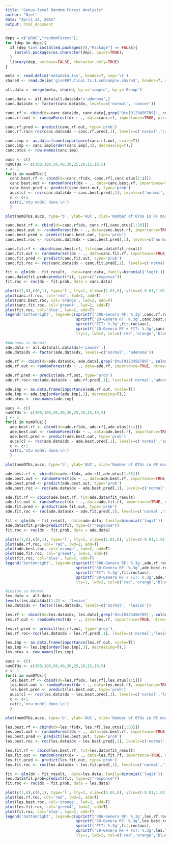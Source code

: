 ```yaml
---
title: "Genus-level Random Forest Analysis"
author: "Niel"
date: "April 14, 2015"
output: html_document
---
```


```r
deps = c("pROC","randomForest");
for (dep in deps){
  if (dep %in% installed.packages()[,"Package"] == FALSE){
    install.packages(as.character(dep), quiet=TRUE);
  }
  library(dep, verbose=FALSE, character.only=TRUE)
}

meta <- read.delim('metadata.tsv', header=T, sep='\t')
shared <- read.delim('glne007.final.tx.1.subsample.shared', header=T, sep='\t')

all.data <- merge(meta, shared, by.x='sample', by.y='Group')
```

```r

canc.data <- all.data[all.data$dx!='adenoma',]
canc.data$dx <- factor(canc.data$dx, levels=c('normal', 'cancer'))

canc.rf <- cbind(dx=canc.data$dx, canc.data[,grep('Otu[0123456789]', colnames(all.data))]) 
canc.rf.out <- randomForest(dx ~ ., data=canc.rf, importance=TRUE, ntree=2000)

canc.rf.pred <- predict(canc.rf.out, type='prob')
canc.rf.roc<-roc(canc.data$dx ~ canc.rf.pred[,1], levels=c('normal','cancer'))

canc.imp <- as.data.frame(importance(canc.rf.out, scale=T)) 
canc.imp <- canc.imp[order(canc.imp[,3], decreasing=T),] 
canc.otus <- row.names(canc.imp) 

aucs <- c()
numOTUs <- c(300,100,50,40,30,25,20,15,10,5)
c <- 1
for(i in numOTUs){
  canc.best.rf <- cbind(dx=canc.rf$dx, canc.rf[,canc.otus[1:i]])
  canc.best.out <- randomForest(dx ~ ., data=canc.best.rf, importance=TRUE, ntree=2000)
  canc.best.pred <- predict(canc.best.out, type='prob')
  aucs[c] <- roc(canc.data$dx ~ canc.best.pred[,1], levels=c('normal','cancer'))$auc
  c <- c+1
  cat(i,'otu model done.\n')
  }

plot(numOTUs,aucs, type='b', ylab='AUC', xlab='Number of OTUs in RF model')
```

```r

canc.best.rf <- cbind(dx=canc.rf$dx, canc.rf[,canc.otus[1:20]])
canc.best.out <- randomForest(dx ~ ., data=canc.best.rf, importance=TRUE, ntree=2000)
canc.best.pred <- predict(canc.best.out, type='prob')
canc.best.roc <- roc(canc.data$dx ~ canc.best.pred[,1], levels=c('normal','cancer'))

canc.fit.rf <- cbind(canc.best.rf, fit=canc.data$fit_result)
canc.fit.out <- randomForest(dx ~ ., data=canc.fit.rf, importance=TRUE, ntree=2000)
canc.fit.pred <- predict(canc.fit.out, type='prob')
canc.fit.roc <- roc(canc.data$dx ~ canc.fit.pred[,1], levels=c('normal','cancer'))

fit <- glm(dx ~ fit_result,  data=canc.data, family=binomial('logit'))
canc.data$fit.prob=predict(fit, type=c("response"))
fit.roc <- roc(dx ~ fit.prob, data = canc.data)

plot(c(1,0),c(0,1), type='l', lty=2, xlim=c(1.01,0), ylim=c(-0.01,1.01), xaxs='i', yaxs='i', ylab='Sensitivity', xlab='Specificity', main='Normal vs. Carcinoma: Whole Dataset')
plot(canc.rf.roc, col='red', lwd=2, add=T)
plot(canc.best.roc, col='orange', lwd=2, add=T)
plot(canc.fit.roc, col='green4', lwd=2, add=T)
plot(fit.roc, col='blue', lwd=2, add=T)
legend('bottomright', legend=c(sprintf('306-Genera RF: %.3g',canc.rf.roc$auc),
                               sprintf('20-Genera RF: %.3g',canc.best.roc$auc),
                               sprintf('FIT: %.3g',fit.roc$auc),
                               sprintf('20-Genera RF + FIT: %.3g',canc.fit.roc$auc)),
                               lty=1, lwd=2, col=c('red','orange','blue','green4'))
```


```r

#Adenoma vs Normal
ade.data <- all.data[all.data$dx!='cancer',]
ade.data$dx <- factor(ade.data$dx, levels=c('normal', 'adenoma'))

ade.rf <- cbind(dx=ade.data$dx, ade.data[,grep('Otu[0123456789]', colnames(all.data))]) 
ade.rf.out <- randomForest(dx ~ ., data=ade.rf, importance=TRUE, ntree=2000)

ade.rf.pred <- predict(ade.rf.out, type='prob')
ade.rf.roc<-roc(ade.data$dx ~ ade.rf.pred[,1], levels=c('normal','adenoma'))

ade.imp <- as.data.frame(importance(ade.rf.out, scale=T)) 
ade.imp <- ade.imp[order(ade.imp[,3], decreasing=T),] 
ade.otus <- row.names(ade.imp) 

aucs <- c()
numOTUs <- c(300,100,50,40,30,25,20,15,10,5)
c <- 1
for(i in numOTUs){
  ade.best.rf <- cbind(dx=ade.rf$dx, ade.rf[,ade.otus[1:i]])
  ade.best.out <- randomForest(dx ~ ., data=ade.best.rf, importance=TRUE, ntree=2000)
  ade.best.pred <- predict(ade.best.out, type='prob')
  aucs[c] <- roc(ade.data$dx ~ ade.best.pred[,1], levels=c('normal','adenoma'))$auc
  c <- c+1
  cat(i,'otu model done.\n')
  }

plot(numOTUs,aucs, type='b', ylab='AUC', xlab='Number of OTUs in RF model')
```


```r

ade.best.rf <- cbind(dx=ade.rf$dx, ade.rf[,ade.otus[1:50]])
ade.best.out <- randomForest(dx ~ ., data=ade.best.rf, importance=TRUE, ntree=2000)
ade.best.pred <- predict(ade.best.out, type='prob')
ade.best.roc <- roc(ade.data$dx ~ ade.best.pred[,1], levels=c('normal','adenoma'))

ade.fit.rf <- cbind(ade.best.rf, fit=ade.data$fit_result)
ade.fit.out <- randomForest(dx ~ ., data=ade.fit.rf, importance=TRUE, ntree=2000)
ade.fit.pred <- predict(ade.fit.out, type='prob')
ade.fit.roc <- roc(ade.data$dx ~ ade.fit.pred[,1], levels=c('normal','adenoma'))

fit <- glm(dx ~ fit_result,  data=ade.data, family=binomial('logit'))
ade.data$fit.prob=predict(fit, type=c("response"))
fit.roc <- roc(dx ~ fit.prob, data = ade.data)

plot(c(1,0),c(0,1), type='l', lty=2, xlim=c(1.01,0), ylim=c(-0.01,1.01), xaxs='i', yaxs='i', ylab='Sensitivity', xlab='Specificity', main='Normal vs. Adenoma: Whole Dataset')
plot(ade.rf.roc, col='red', lwd=2, add=T)
plot(ade.best.roc, col='orange', lwd=2, add=T)
plot(ade.fit.roc, col='green4', lwd=2, add=T)
plot(fit.roc, col='blue', lwd=2, add=T)
legend('bottomright', legend=c(sprintf('306-Genera RF: %.3g',ade.rf.roc$auc),
                               sprintf('50-Genera RF: %.3g',ade.best.roc$auc),
                               sprintf('FIT: %.3g',fit.roc$auc),
                               sprintf('50-Genera RF + FIT: %.3g',ade.fit.roc$auc)),
                               lty=1, lwd=2, col=c('red','orange','blue','green4'))
```


```r

#Lesion vs Normal
les.data <- all.data
levels(les.data$dx)[1:2] <- 'lesion'
les.data$dx <- factor(les.data$dx, levels=c('normal', 'lesion'))

les.rf <- cbind(dx=les.data$dx, les.data[,grep('Otu[0123456789]', colnames(all.data))]) 
les.rf.out <- randomForest(dx ~ ., data=les.rf, importance=TRUE, ntree=2000)

les.rf.pred <- predict(les.rf.out, type='prob')
les.rf.roc<-roc(les.data$dx ~ les.rf.pred[,1], levels=c('normal','lesion'))

les.imp <- as.data.frame(importance(les.rf.out, scale=T)) 
les.imp <- les.imp[order(les.imp[,3], decreasing=T),] 
les.otus <- row.names(les.imp) 

aucs <- c()
numOTUs <- c(300,100,50,40,30,25,20,15,10,5)
c <- 1
for(i in numOTUs){
  les.best.rf <- cbind(dx=les.rf$dx, les.rf[,les.otus[1:i]])
  les.best.out <- randomForest(dx ~ ., data=les.best.rf, importance=TRUE, ntree=2000)
  les.best.pred <- predict(les.best.out, type='prob')
  aucs[c] <- roc(les.data$dx ~ les.best.pred[,1], levels=c('normal','lesion'))$auc
  c <- c+1
  cat(i,'otu model done.\n')
  }

plot(numOTUs,aucs, type='b', ylab='AUC', xlab='Number of OTUs in RF model')
```


```r

les.best.rf <- cbind(dx=les.rf$dx, les.rf[,les.otus[1:50]])
les.best.out <- randomForest(dx ~ ., data=les.best.rf, importance=TRUE, ntree=2000)
les.best.pred <- predict(les.best.out, type='prob')
les.best.roc <- roc(les.data$dx ~ les.best.pred[,1], levels=c('normal','lesion'))

les.fit.rf <- cbind(les.best.rf, fit=les.data$fit_result)
les.fit.out <- randomForest(dx ~ ., data=les.fit.rf, importance=TRUE, ntree=2000)
les.fit.pred <- predict(les.fit.out, type='prob')
les.fit.roc <- roc(les.data$dx ~ les.fit.pred[,1], levels=c('normal','lesion'))

fit <- glm(dx ~ fit_result,  data=les.data, family=binomial('logit'))
les.data$fit.prob=predict(fit, type=c("response"))
fit.roc <- roc(dx ~ fit.prob, data = les.data)

plot(c(1,0),c(0,1), type='l', lty=2, xlim=c(1.01,0), ylim=c(-0.01,1.01), xaxs='i', yaxs='i', ylab='Sensitivity', xlab='Specificity', main='Normal vs. Lesion: Whole Dataset')
plot(les.rf.roc, col='red', lwd=2, add=T)
plot(les.best.roc, col='orange', lwd=2, add=T)
plot(les.fit.roc, col='green4', lwd=2, add=T)
plot(fit.roc, col='blue', lwd=2, add=T)
legend('bottomright', legend=c(sprintf('306-Genera RF: %.3g',les.rf.roc$auc),
                               sprintf('50-Genera RF: %.3g',les.best.roc$auc),
                               sprintf('FIT: %.3g',fit.roc$auc),
                               sprintf('50-Genera RF + FIT: %.3g',les.fit.roc$auc)),
                               lty=1, lwd=2, col=c('red','orange','blue','green4'))
```
